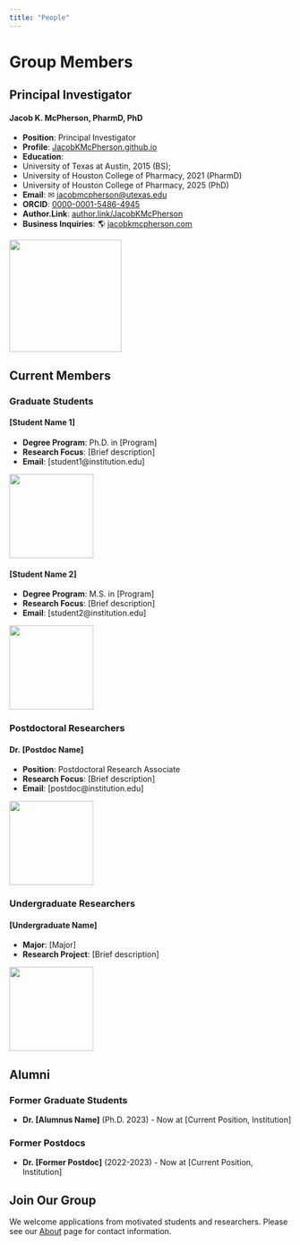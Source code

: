 ```yaml
---
title: "People"
---
```


# Group Members

## Principal Investigator

::: {.grid}
::: {.g-col-6}
#### Jacob K. McPherson, PharmD, PhD

-   **Position**: Principal Investigator
-   **Profile**: [JacobKMcPherson.github.io](https://jacobkmcpherson.github.io)
-   **Education**: 
  - University of Texas at Austin, 2015 (BS); 
  - University of Houston College of Pharmacy, 2021 (PharmD)
  - University of Houston College of Pharmacy, 2025 (PhD)
-   **Email**: ✉ [jacobmcpherson\@utexas.edu](mailto:jacobmcpherson@utexas.edu)
-   **ORCID**: [0000-0001-5486-4945](https://orcid.org/0000-0001-5486-4945)
-   **Author.Link**: [author.link/JacobKMcPherson](https://author.link/JacobKMcPherson)
-   **Business Inquiries**: 🌎 [jacobkmcpherson.com](https://www.jacobkmcpherson.com)
:::

::: {.g-col-6}
![](images/jacob-mcpherson.svg){.img-fluid width="200"}
:::
:::

## Current Members

### Graduate Students

::: {.grid}
::: {.g-col-6}
#### \[Student Name 1\]

-   **Degree Program**: Ph.D. in \[Program\]
-   **Research Focus**: \[Brief description\]
-   **Email**: \[student1\@institution.edu\]
:::

::: {.g-col-6}
![](images/placeholder-graduate.svg){.img-fluid width="150"}
:::
:::

::: {.grid}
::: {.g-col-6}
#### \[Student Name 2\]

-   **Degree Program**: M.S. in \[Program\]
-   **Research Focus**: \[Brief description\]
-   **Email**: \[student2\@institution.edu\]
:::

::: {.g-col-6}
![](images/placeholder-graduate.svg){.img-fluid width="150"}
:::
:::

### Postdoctoral Researchers

::: {.grid}
::: {.g-col-6}
#### Dr. \[Postdoc Name\]

-   **Position**: Postdoctoral Research Associate
-   **Research Focus**: \[Brief description\]
-   **Email**: \[postdoc\@institution.edu\]
:::

::: {.g-col-6}
![](images/placeholder-postdoc.svg){.img-fluid width="150"}
:::
:::

### Undergraduate Researchers

::: {.grid}
::: {.g-col-6}
#### \[Undergraduate Name\]

-   **Major**: \[Major\]
-   **Research Project**: \[Brief description\]
:::

::: {.g-col-6}
![](images/placeholder-undergraduate.svg){.img-fluid width="150"}
:::
:::

## Alumni

### Former Graduate Students

-   **Dr. \[Alumnus Name\]** (Ph.D. 2023) - Now at \[Current Position, Institution\]

### Former Postdocs

-   **Dr. \[Former Postdoc\]** (2022-2023) - Now at \[Current Position, Institution\]

## Join Our Group

We welcome applications from motivated students and researchers. Please see our [About](about.qmd) page for contact information.
